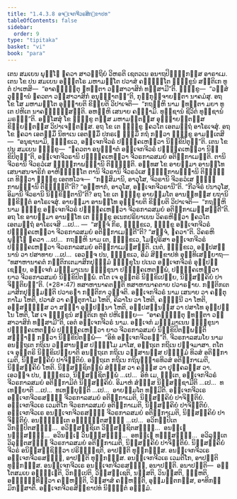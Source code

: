 ```yaml
---
title: "1.4.3.8 ອຈ຺ເຈກຈີວຣສິກ຺ຂາປທ"
tableOfContents: false
sidebar:
  order: 9
type: "tipitaka"
basket: "vi"
book: "para"
---
```



<DynamicBreadcrumb />

<Division number="646" book="para">

<Paragraph number="2385" book="para">
ເຕນ ສມເຍນ ພຸທ຺ໂຘ ຠຄວາ ສາວຕ຺ຖິຍໍ ວິຫຣຕິ ເຊຕວເນ ອນາຖປິຓ຺ຑິກສ຺ສ ອາຣາເມ. ເຕນ ໂຂ ປນ ສມເຍນ ອຎ຺ຎຕໂຣ ມຫາມຕ຺ໂຕ ປວາສໍ ຄຈ຺ຉນ຺ໂຕ ຠິກ຺ຂູນໍ ສນ຺ຕິເກ ທູຕໍ ປາເຫສິ—  “ອາຄຈ຺ຉນ຺ຕຸ ຠທນ຺ຕາ ວສ຺ສາວາສິກໍ ທສ຺ສາມີ”ຕິ. ຠິກ຺ຂູ—  “ວສ຺ສໍວຸຏ຺ຐານໍ ຠຄວຕາ ວສ຺ສາວາສິກໍ ອນຸຎ຺ຎາຕນ຺”ຕິ, ກຸກ຺ກຸຈ຺ຈາຍນ຺ຕາ ນາຄມໍສຸ. ອຖ ໂຂ ໂສ ມຫາມຕ຺ໂຕ ອຸຊ຺ຌາຍຕິ ຂິຍ຺ຍຕິ ວິປາເຈຕິ—  “ກຖຎ຺ຫິ ນາມ ຠທນ຺ຕາ ມຍາ ທູເຕ ປຫິເຕ ນາຄຈ຺ຉິສ຺ສນ຺ຕິ. ອຫຎ຺ຫິ ເສນາຍ ຄຈ຺ຉາມິ. ທຸຊ຺ຊານໍ ຊີວິຕໍ ທຸຊ຺ຊານໍ ມຣຓນ຺”ຕິ.
</Paragraph>

<Paragraph number="2386" book="para">
ອສ຺ໂສສຸໍ ໂຂ ຠິກ຺ຂູ ຕສ຺ສ ມຫາມຕ຺ຕສ຺ສ ອຸຊ຺ຌາຍນ຺ຕສ຺ສ ຂິຍ຺ຍນ຺ຕສ຺ສ ວິປາເຈນ຺ຕສ຺ສ. ອຖ ໂຂ ເຕ ຠິກ຺ຂູ ຠຄວໂຕ ເອຕມຕ຺ຖໍ ອາໂຣເຈສຸໍ. ອຖ ໂຂ ຠຄວາ ເອຕສ຺ມິໍ ນິທາເນ ເອຕສ຺ມິໍ ປກຣເຓ ຘມ຺ມິໍ ກຖໍ ກຕ຺ວາ ຠິກ຺ຂູ ອາມນ຺ເຕສິ—  “ອນຸຊານາມິ, ຠິກ຺ຂເວ, ອຈ຺ເຈກຈີວຣໍ ປຏິຄ຺ຄເຫຕ຺ວາ ນິກ຺ຂິປິຕຸນ຺”ຕິ.
</Paragraph>

</Division>
<Division number="647" book="para">

<Paragraph number="2387" book="para">
ເຕນ ໂຂ ປນ ສມເຍນ ຠິກ຺ຂູ—  “ຠຄວຕາ ອນຸຎ຺ຎາຕໍ ອຈ຺ເຈກຈີວຣໍ ປຏິຄ຺ຄເຫຕ຺ວາ ນິກ຺ຂິປິຕຸນ຺”ຕິ, ອຈ຺ເຈກຈີວຣານິ ປຏິຄ຺ຄເຫຕ຺ວາ ຈີວຣກາລສມຍໍ ອຕິກ຺ກາເມນ຺ຕິ. ຕານິ ຈີວຣານິ ຈີວຣວໍເສ ຠຓ຺ຑິກາພທ຺ຘານິ ຕິຏ຺ຐນ຺ຕິ. ອທ຺ທສ ໂຂ ອາຍສ຺ມາ ອານນ຺ໂທ ເສນາສນຈາຣິກໍ ອາຫິຓ຺ຑນ຺ໂຕ ຕານິ ຈີວຣານິ ຈີວຣວໍເສ ຠຓ຺ຑິກາພທ຺ຘານິ ຕິຏ຺ຐນ຺ເຕ ທິສ຺ວາ ຠິກ຺ຂູ ເອຕທໂວຈ—  “ກສ຺ສິມານິ, ອາວຸໂສ, ຈີວຣານິ ຈີວຣວໍເສ ຠຓ຺ຑິກາພທ຺ຘານິ ຕິຏ຺ຐນ຺ຕີ”ຕິ? “ອມ຺ຫາກໍ, ອາວຸໂສ, ອຈ຺ເຈກຈີວຣານີ”ຕິ. “ກີວຈິຣໍ ປນາວຸໂສ, ອິມານິ ຈີວຣານິ ນິກ຺ຂິຕ຺ຕານີ”ຕິ? ອຖ ໂຂ ເຕ ຠິກ຺ຂູ ອາຍສ຺ມໂຕ ອານນ຺ທສ຺ສ ຍຖານິກ຺ຂິຕ຺ຕໍ ອາໂຣເຈສຸໍ. ອາຍສ຺ມາ ອານນ຺ໂທ ອຸຊ຺ຌາຍຕິ ຂິຍ຺ຍຕິ ວິປາເຈຕິ—  “ກຖຎ຺ຫິ ນາມ ຠິກ຺ຂູ ອຈ຺ເຈກຈີວຣໍ ປຏິຄ຺ຄເຫຕ຺ວາ ຈີວຣກາລສມຍໍ ອຕິກ຺ກາເມສ຺ສນ຺ຕີ”ຕິ.
</Paragraph>

<Paragraph number="2388" book="para">
ອຖ ໂຂ ອາຍສ຺ມາ ອານນ຺ໂທ ເຕ ຠິກ຺ຂູ ອເນກປຣິຍາເຍນ ວິຄຣຫິຕ຺ວາ ຠຄວໂຕ ເອຕມຕ຺ຖໍ ອາໂຣເຈສິ …ເປ… —  “ສຈ຺ຈໍ ກິຣ, ຠິກ຺ຂເວ, ຠິກ຺ຂູ ອຈ຺ເຈກຈີວຣໍ ປຏິຄ຺ຄເຫຕ຺ວາ ຈີວຣກາລສມຍໍ ອຕິກ຺ກາເມນ຺ຕີ”ຕິ? “ສຈ຺ຈໍ, ຠຄວາ”ຕິ. ວິຄຣຫິ ພຸທ຺ໂຘ ຠຄວາ …ເປ…  ກຖຎ຺ຫິ ນາມ ເຕ, ຠິກ຺ຂເວ, ໂມຆປຸຣິສາ ອຈ຺ເຈກຈີວຣໍ ປຏິຄ຺ຄເຫຕ຺ວາ ຈີວຣກາລສມຍໍ ອຕິກ຺ກາເມສ຺ສນ຺ຕິ. ເນຕໍ, ຠິກ຺ຂເວ, ອປ຺ປສນ຺ນານໍ ວາ ປສາທາຍ …ເປ…  ເອວຎ຺ຈ ປນ, ຠິກ຺ຂເວ, ອິມໍ ສິກ຺ຂາປທໍ ອຸທ຺ທິເສຍ຺ຍາຖ—
</Paragraph>

</Division>
<Division number="648" book="para">

<Paragraph number="2389" book="para">
<Emphasis>“ທສາຫານາຄຕໍ ກຕ຺ຕິກເຕມາສິກປຸຓ຺ຓມໍ ຠິກ຺ຂຸໂນ ປເນວ ອຈ຺ເຈກຈີວຣໍ ອຸປ຺ປຊ຺ເຊຍ຺ຍ, ອຈ຺ເຈກໍ ມຎ຺ຎມາເນນ ຠິກ຺ຂຸນາ ປຏິຄ຺ຄເຫຕພ຺ພໍ, ປຏິຄ຺ຄເຫຕ຺ວາ ຍາວ ຈີວຣກາລສມຍໍ ນິກ຺ຂິປິຕພ຺ພໍ. ຕໂຕ ເຈ ອຸຕ຺ຕຣິ ນິກ຺ຂິເປຍ຺ຍ, ນິສ຺ສຄ຺ຄິຍໍ ປາຈິຕ຺ຕິຍນ຺”</Emphasis>ຕິ. (*28*:<Emphasis>47</Emphasis>)
</Paragraph>

</Division>
<Division number="649" book="para">

<Paragraph number="2390" book="para">
<Emphasis>ທສາຫານາຄຕນ຺</Emphasis>ຕິ ທສາຫານາຄຕາຍ ປວາຣຓາຍ.
</Paragraph>

<Paragraph number="2391" book="para">
<Emphasis>ກຕ຺ຕິກເຕມາສິກປຸຓ຺ຓມນ຺</Emphasis>ຕິ ປວາຣຓາ ກຕ຺ຕິກາ ວຸຈ຺ຈຕິ.
</Paragraph>

<Paragraph number="2392" book="para">
<Emphasis>ອຈ຺ເຈກຈີວຣໍ</Emphasis> ນາມ ເສນາຍ ວາ ຄນ຺ຕຸກາໂມ ໂຫຕິ, ປວາສໍ ວາ ຄນ຺ຕຸກາໂມ ໂຫຕິ, ຄິລາໂນ ວາ ໂຫຕິ, ຄພ຺ຠິນີ ວາ ໂຫຕິ, ອສ຺ສທ຺ຘສ຺ສ ວາ ສທ຺ຘາ ອຸປ຺ປນ຺ນາ ໂຫຕິ, ອປ຺ປສນ຺ນສ຺ສ ວາ ປສາໂທ ອຸປ຺ປນ຺ໂນ ໂຫຕິ, ໂສ ເຈ ຠິກ຺ຂູນໍ ສນ຺ຕິເກ ທູຕໍ ປຫິເຓຍ຺ຍ—  “ອາຄຈ຺ຉນ຺ຕຸ ຠທນ຺ຕາ ວສ຺ສາວາສິກໍ ທສ຺ສາມີ”ຕິ, ເອຕໍ ອຈ຺ເຈກຈີວຣໍ ນາມ.
</Paragraph>

<Paragraph number="2393" book="para">
<Emphasis>ອຈ຺ເຈກໍ ມຎ຺ຎມາເນນ ຠິກ຺ຂຸນາ ປຏິຄ຺ຄເຫຕພ຺ພໍ ປຏິຄ຺ຄເຫຕ຺ວາ ຍາວ ຈີວຣກາລສມຍໍ ນິກ຺ຂິປິຕພ຺ພນ຺</Emphasis>ຕິ ສຎ຺ຎາຓໍ ກຕ຺ວາ ນິກ຺ຂິປິຕພ຺ພໍ—  “ອິທໍ ອຈ຺ເຈກຈີວຣນ຺”ຕິ.
</Paragraph>

<Paragraph number="2394" book="para">
<Emphasis>ຈີວຣກາລສມໂຍ</Emphasis> ນາມ ອນຕ຺ຖເຕ ກຖິເນ ວສ຺ສານສ຺ສ ປຈ຺ຉິໂມ ມາໂສ, ອຕ຺ຖເຕ ກຖິເນ ປຎ຺ຈມາສາ.
</Paragraph>

<Paragraph number="2395" book="para">
<Emphasis>ຕໂຕ ເຈ ອຸຕ຺ຕຣິ ນິກ຺ຂິເປຍ຺ຍາ</Emphasis>ຕິ ອນຕ຺ຖເຕ ກຖິເນ ວສ຺ສານສ຺ສ ປຈ຺ຉິມໍ ທິວສໍ ອຕິກ຺ກາເມຕິ, ນິສ຺ສຄ຺ຄິຍໍ ປາຈິຕ຺ຕິຍໍ. ອຕ຺ຖເຕ ກຖິເນ ກຖິນຸທ຺ຘາຣທິວສໍ ອຕິກ຺ກາເມຕິ, ນິສ຺ສຄ຺ຄິຍໍ ໂຫຕິ. ນິສ຺ສຊ຺ຊິຕພ຺ພໍ ສໍຆສ຺ສ ວາ ຄຓສ຺ສ ວາ ປຸຄ຺ຄລສ຺ສ ວາ. ເອວຎ຺ຈ ປນ, ຠິກ຺ຂເວ, ນິສ຺ສຊ຺ຊິຕພ຺ພໍ …ເປ…  ອິທໍ ເມ, ຠນ຺ເຕ, ອຈ຺ເຈກຈີວຣໍ ຈີວຣກາລສມຍໍ ອຕິກ຺ກາມິຕໍ ນິສ຺ສຄ຺ຄິຍໍ. ອິມາຫໍ ສໍຆສ຺ສ ນິສ຺ສຊ຺ຊາມີຕິ …ເປ…  ທເທຍ຺ຍາຕິ …ເປ…  ທເທຍ຺ຍຸນ຺ຕິ …ເປ…  ອາຍສ຺ມໂຕ ທມ຺ມີຕິ.
</Paragraph>

</Division>
<Division number="650" book="para">

<Paragraph number="2396" book="para">
ອຈ຺ເຈກຈີວເຣ ອຈ຺ເຈກຈີວຣສຎ຺ຎີ ຈີວຣກາລສມຍໍ ອຕິກ຺ກາເມຕິ, ນິສ຺ສຄ຺ຄິຍໍ ປາຈິຕ຺ຕິຍໍ. ອຈ຺ເຈກຈີວເຣ ເວມຕິໂກ ຈີວຣກາລສມຍໍ ອຕິກ຺ກາເມຕິ, ນິສ຺ສຄ຺ຄິຍໍ ປາຈິຕ຺ຕິຍໍ. ອຈ຺ເຈກຈີວເຣ ອນຈ຺ເຈກຈີວຣສຎ຺ຎີ ຈີວຣກາລສມຍໍ ອຕິກ຺ກາເມຕິ, ນິສ຺ສຄ຺ຄິຍໍ ປາຈິຕ຺ຕິຍໍ. ອນຘິຏ຺ຐິເຕ ອຘິຏ຺ຐິຕສຎ຺ຎີ …ເປ…  ອວິກປ຺ປິເຕ ວິກປ຺ປິຕສຎ຺ຎີ…  ອວິສ຺ສຊ຺ຊິເຕ ວິສ຺ສຊ຺ຊິຕສຎ຺ຎີ…  ອນຏ຺ເຐ ນຏ຺ຐສຎ຺ຎີ…  ອວິນຏ຺ເຐ ວິນຏ຺ຐສຎ຺ຎີ…  ອທຑ຺ເຒ ທຑ຺ຒສຎ຺ຎີ…  ອວິລຸຕ຺ເຕ ວິລຸຕ຺ຕສຎ຺ຎີ ຈີວຣກາລສມຍໍ ອຕິກ຺ກາເມຕິ, ນິສ຺ສຄ຺ຄິຍໍ ປາຈິຕ຺ຕິຍໍ.
</Paragraph>

<Paragraph number="2397" book="para">
ນິສ຺ສຄ຺ຄິຍໍ ຈີວຣໍ ອນິສ຺ສຊ຺ຊິຕ຺ວາ ປຣິຠຸຎ຺ຊຕິ, ອາປຕ຺ຕິ ທຸກ຺ກຏສ຺ສ. ອນຈ຺ເຈກຈີວເຣ ອຈ຺ເຈກຈີວຣສຎ຺ຎີ, ອາປຕ຺ຕິ ທຸກ຺ກຏສ຺ສ. ອນຈ຺ເຈກຈີວເຣ ເວມຕິໂກ, ອາປຕ຺ຕິ ທຸກ຺ກຏສ຺ສ. ອນຈ຺ເຈກຈີວເຣ ອນຈ຺ເຈກຈີວຣສຎ຺ຎີ, ອນາປຕ຺ຕິ.
</Paragraph>

</Division>
<Division number="651" book="para">

<Paragraph number="2398" book="para">
ອນາປຕ຺ຕິ—  ອນ຺ໂຕສມເຍ ອຘິຏ຺ເຐຕິ, ວິກປ຺ເປຕິ, ວິສ຺ສຊ຺ເຊຕິ, ນສ຺ສຕິ, ວິນສ຺ສຕິ, ຑຍ຺ຫຕິ, ອຈ຺ຉິນ຺ທິຕ຺ວາ ຄຓ຺ຫນ຺ຕິ, ວິສ຺ສາສໍ ຄຓ຺ຫນ຺ຕິ, ອຸມ຺ມຕ຺ຕກສ຺ສ, ອາທິກມ຺ມິກສ຺ສາຕິ.

</Paragraph>
</Division>

<Paragraph number="2399" type="center" book="para">
ອຈ຺ເຈກຈີວຣສິກ຺ຂາປທໍ ນິຏ຺ຐິຕໍ ອຏ຺ຐມໍ.
</Paragraph>